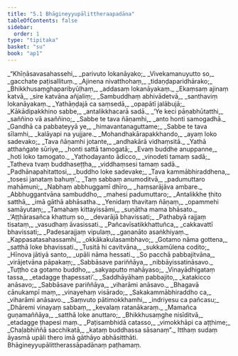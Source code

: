 ```yaml
---
title: "5.1 Bhāgineyyupālittheraapadāna"
tableOfContents: false
sidebar:
  order: 1
type: "tipitaka"
basket: "su"
book: "ap1"
---
```



<DynamicBreadcrumb />

<Division number="1" book="ap1" bookNo="20" page="102">

<Paragraph number="1209" type="verses" book="ap1">
_“Khīṇāsavasahassehi,_  
_parivuto lokanāyako;_  
_Vivekamanuyutto so,_  
_gacchate paṭisallituṃ._  

</Paragraph>

</Division>
<Division number="2" book="ap1" bookNo="20" page="102">

<Paragraph number="1210" type="verses" book="ap1">
_Ajinena nivatthohaṃ,_  
_tidaṇḍaparidhārako;_  
_Bhikkhusaṃghaparibyūḷhaṃ,_  
_addasaṃ lokanāyakaṃ._  

</Paragraph>

</Division>
<Division number="3" book="ap1" bookNo="20" page="102">

<Paragraph number="1211" type="verses" book="ap1">
_Ekaṃsaṃ ajinaṃ katvā,_  
_sire katvāna añjaliṃ;_  
_Sambuddhaṃ abhivādetvā,_  
_santhaviṃ lokanāyakaṃ._  

</Paragraph>

</Division>
<Division number="4" book="ap1" bookNo="20" page="102">

<Paragraph number="1212" type="verses" book="ap1">
_Yathāṇḍajā ca saṃsedā,_  
_opapātī jalābujā;_  
_Kākādipakkhino sabbe,_  
_antalikkhacarā sadā._  

</Paragraph>

</Division>
<Division number="5" book="ap1" bookNo="20" page="102">

<Paragraph number="1213" type="verses" book="ap1">
_‘Ye keci pāṇabhūtatthi,_  
_saññino vā asaññino;_  
_Sabbe te tava ñāṇamhi,_  
_anto honti samogadhā._  

</Paragraph>

</Division>
<Division number="6" book="ap1" bookNo="20" page="102">

<Paragraph number="1214" type="verses" book="ap1">
_Gandhā ca pabbateyyā ye,_  
_himavantanaguttame;_  
_Sabbe te tava sīlamhi,_  
_kalāyapi na yujjare._  

</Paragraph>

</Division>
<Division number="7" book="ap1" bookNo="20" page="102">

<Paragraph number="1215" type="verses" book="ap1">
_Mohandhakārapakkhando,_  
_ayaṃ loko sadevako;_  
_Tava ñāṇamhi jotante,_  
_andhakārā vidhaṃsitā._  

</Paragraph>

</Division>
<Division number="8" book="ap1" bookNo="20" page="102">

<Paragraph number="1216" type="verses" book="ap1">
_Yathā atthaṅgate sūriye,_  
_honti sattā tamogatā;_  
_Evaṃ buddhe anuppanne,_  
_hoti loko tamogato._  

</Paragraph>

</Division>
<Division number="9" book="ap1" bookNo="20" page="102">

<Paragraph number="1217" type="verses" book="ap1">
_Yathodayanto ādicco,_  
_vinodeti tamaṃ sadā;_  
_Tatheva tvaṃ buddhaseṭṭha,_  
_viddhaṃsesi tamaṃ sadā._  

</Paragraph>

</Division>
<Division number="10" book="ap1" bookNo="20" page="102">

<Paragraph number="1218" type="verses" book="ap1">
_Padhānapahitattosi,_  
_buddho loke sadevake;_  
_Tava kammābhiraddhena,_  
_tosesi janataṃ bahuṃ’._  

</Paragraph>

</Division>
<Division number="11" book="ap1" bookNo="20" page="102">

<Paragraph number="1219" type="verses" book="ap1">
_Taṃ sabbaṃ anumoditvā,_  
_padumuttaro mahāmuni;_  
_Nabhaṃ abbhuggamī dhīro,_  
_haṃsarājāva ambare._  

</Paragraph>

</Division>
<Division number="12" book="ap1" bookNo="20" page="102">

<Paragraph number="1220" type="verses" book="ap1">
_Abbhuggantvāna sambuddho,_  
_mahesi padumuttaro;_  
_Antalikkhe ṭhito satthā,_  
_imā gāthā abhāsatha._  

</Paragraph>

</Division>
<Division number="13" book="ap1" bookNo="20" page="103">

<Paragraph number="1221" type="verses" book="ap1">
_Yenidaṃ thavitaṃ ñāṇaṃ,_  
_opammehi samāyutaṃ;_  
_Tamahaṃ kittayissāmi,_  
_suṇātha mama bhāsato._  

</Paragraph>

</Division>
<Division number="14" book="ap1" bookNo="20" page="103">

<Paragraph number="1222" type="verses" book="ap1">
_‘Aṭṭhārasañca khattuṃ so,_  
_devarājā bhavissati;_  
_Pathabyā rajjaṃ tisataṃ,_  
_vasudhaṃ āvasissati._  

</Paragraph>

</Division>
<Division number="15" book="ap1" bookNo="20" page="103">

<Paragraph number="1223" type="verses" book="ap1">
_Pañcavīsatikkhattuñca,_  
_cakkavattī bhavissati;_  
_Padesarajjaṃ vipulaṃ,_  
_gaṇanāto asaṅkhiyaṃ._  

</Paragraph>

</Division>
<Division number="16" book="ap1" bookNo="20" page="103">

<Paragraph number="1224" type="verses" book="ap1">
_Kappasatasahassamhi,_  
_okkākakulasambhavo;_  
_Gotamo nāma gottena,_  
_satthā loke bhavissati._  

</Paragraph>

</Division>
<Division number="17" book="ap1" bookNo="20" page="103">

<Paragraph number="1225" type="verses" book="ap1">
_Tusitā hi cavitvāna,_  
_sukkamūlena codito;_  
_Hīnova jātiyā santo,_  
_upāli nāma hessati._  

</Paragraph>

</Division>
<Division number="18" book="ap1" bookNo="20" page="103">

<Paragraph number="1226" type="verses" book="ap1">
_So pacchā pabbajitvāna,_  
_virājetvāna pāpakaṃ;_  
_Sabbāsave pariññāya,_  
_nibbāyissatināsavo._  

</Paragraph>

</Division>
<Division number="19" book="ap1" bookNo="20" page="103">

<Paragraph number="1227" type="verses" book="ap1">
_Tuṭṭho ca gotamo buddho,_  
_sakyaputto mahāyaso;_  
_Vinayādhigataṃ tassa,_  
_etadagge ṭhapessati’._  

</Paragraph>

</Division>
<Division number="20" book="ap1" bookNo="20" page="103">

<Paragraph number="1228" type="verses" book="ap1">
_Saddhāyāhaṃ pabbajito,_  
_katakicco anāsavo;_  
_Sabbāsave pariññāya,_  
_viharāmi anāsavo._  

</Paragraph>

</Division>
<Division number="21" book="ap1" bookNo="20" page="103">

<Paragraph number="1229" type="verses" book="ap1">
_Bhagavā cānukampī maṃ,_  
_vinayehaṃ visārado;_  
_Sakakammābhiraddho ca,_  
_viharāmi anāsavo._  

</Paragraph>

</Division>
<Division number="22" book="ap1" bookNo="20" page="103">

<Paragraph number="1230" type="verses" book="ap1">
_Saṃvuto pātimokkhamhi,_  
_indriyesu ca pañcasu;_  
_Dhāremi vinayaṃ sabbaṃ,_  
_kevalaṃ ratanākaraṃ._  

</Paragraph>

</Division>
<Division number="23" book="ap1" bookNo="20" page="103">

<Paragraph number="1231" type="verses" book="ap1">
_Mamañca guṇamaññāya,_  
_satthā loke anuttaro;_  
_Bhikkhusaṃghe nisīditvā,_  
_etadagge ṭhapesi maṃ._  

</Paragraph>

</Division>
<Division number="24" book="ap1" bookNo="20" page="103">

<Paragraph number="1232" type="verses" book="ap1">
_Paṭisambhidā catasso,_  
_vimokkhāpi ca aṭṭhime;_  
_Chaḷabhiññā sacchikatā,_  
_kataṃ buddhassa sāsanaṃ”._  

</Paragraph>

<Paragraph number="1233" book="ap1">
Itthaṃ sudaṃ āyasmā upāli thero imā gāthāyo abhāsitthāti.

</Paragraph>
</Division>

<Paragraph number="1234" type="center" book="ap1">
Bhāgineyyupālittherassāpadānaṃ paṭhamaṃ.
</Paragraph>